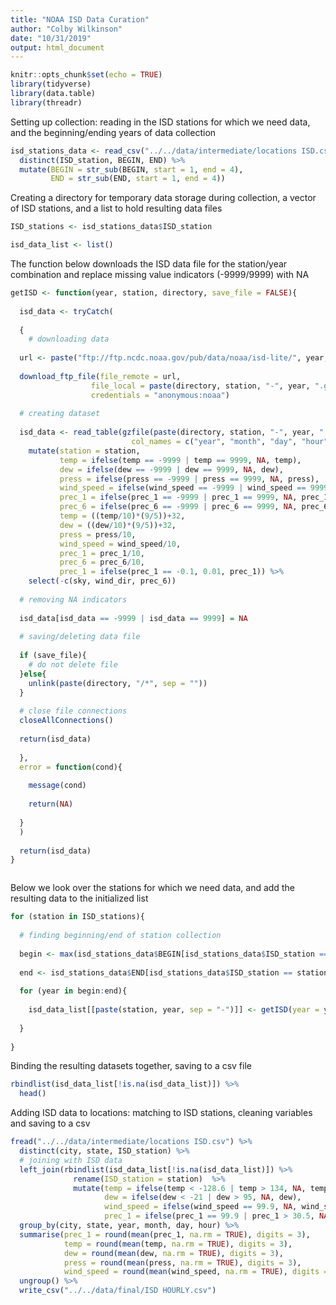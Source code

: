 ```yaml
---
title: "NOAA ISD Data Curation"
author: "Colby Wilkinson"
date: "10/31/2019"
output: html_document
---
```


```r
knitr::opts_chunk$set(echo = TRUE)
library(tidyverse)
library(data.table)
library(threadr)
```

Setting up collection: reading in the ISD stations for which we need data, and the beginning/ending years of data collection

```r

isd_stations_data <- read_csv("../../data/intermediate/locations ISD.csv") %>% 
  distinct(ISD_station, BEGIN, END) %>% 
  mutate(BEGIN = str_sub(BEGIN, start = 1, end = 4),
         END = str_sub(END, start = 1, end = 4))
```

Creating a directory for temporary data storage during collection, a vector of ISD stations, and a list to hold resulting data files

```r
ISD_stations <- isd_stations_data$ISD_station

isd_data_list <- list()

```


The function below downloads the ISD data file for the station/year combination and replace missing value indicators (-9999/9999) with NA

```r
getISD <- function(year, station, directory, save_file = FALSE){
  
  isd_data <- tryCatch(
  
  {
    # downloading data
  
  url <- paste("ftp://ftp.ncdc.noaa.gov/pub/data/noaa/isd-lite/", year, "/", station, "-", year, ".gz", sep = "")
  
  download_ftp_file(file_remote = url,
                  file_local = paste(directory, station, "-", year, ".gz", sep = ""),
                  credentials = "anonymous:noaa")
  
  # creating dataset
  
  isd_data <- read_table(gzfile(paste(directory, station, "-", year, ".gz", sep = "")),
                           col_names = c("year", "month", "day", "hour", "temp", "dew", "press", "wind_dir", "wind_speed", "sky", "prec_1", "prec_6")) %>% 
    mutate(station = station,
           temp = ifelse(temp == -9999 | temp == 9999, NA, temp),
           dew = ifelse(dew == -9999 | dew == 9999, NA, dew),
           press = ifelse(press == -9999 | press == 9999, NA, press),
           wind_speed = ifelse(wind_speed == -9999 | wind_speed == 9999, NA, wind_speed),
           prec_1 = ifelse(prec_1 == -9999 | prec_1 == 9999, NA, prec_1),
           prec_6 = ifelse(prec_6 == -9999 | prec_6 == 9999, NA, prec_6),
           temp = ((temp/10)*(9/5))+32,
           dew = ((dew/10)*(9/5))+32,
           press = press/10,
           wind_speed = wind_speed/10,
           prec_1 = prec_1/10,
           prec_6 = prec_6/10,
           prec_1 = ifelse(prec_1 == -0.1, 0.01, prec_1)) %>% 
    select(-c(sky, wind_dir, prec_6))
  
  # removing NA indicators
  
  isd_data[isd_data == -9999 | isd_data == 9999] = NA
  
  # saving/deleting data file
  
  if (save_file){
    # do not delete file
  }else{
    unlink(paste(directory, "/*", sep = ""))
  }
  
  # close file connections
  closeAllConnections()
  
  return(isd_data)
  
  },
  error = function(cond){
    
    message(cond)
    
    return(NA)
    
  }
  )
  
  return(isd_data)
}



```

Below we look over the stations for which we need data, and add the resulting data to the initialized list

```r
for (station in ISD_stations){
  
  # finding beginning/end of station collection
  
  begin <- max(isd_stations_data$BEGIN[isd_stations_data$ISD_station == station], 1999)
  
  end <- isd_stations_data$END[isd_stations_data$ISD_station == station]
  
  for (year in begin:end){
    
    isd_data_list[[paste(station, year, sep = "-")]] <- getISD(year = year, station = station, directory = "../../data/raw/")
    
  }
  
}
```

Binding the resulting datasets together, saving to a csv file

```r
rbindlist(isd_data_list[!is.na(isd_data_list)]) %>% 
  head()

```

Adding ISD data to locations: matching to ISD stations, cleaning variables and saving to a csv

```r
fread("../../data/intermediate/locations ISD.csv") %>% 
  distinct(city, state, ISD_station) %>% 
  # joining with ISD data
  left_join(rbindlist(isd_data_list[!is.na(isd_data_list)]) %>% 
              rename(ISD_station = station)  %>% 
              mutate(temp = ifelse(temp < -128.6 | temp > 134, NA, temp),
                     dew = ifelse(dew < -21 | dew > 95, NA, dew),
                     wind_speed = ifelse(wind_speed == 99.9, NA, wind_speed),
                     prec_1 = ifelse(prec_1 == 99.9 | prec_1 > 30.5, NA, prec_1)), by = "ISD_station") %>% 
  group_by(city, state, year, month, day, hour) %>% 
  summarise(prec_1 = round(mean(prec_1, na.rm = TRUE), digits = 3),
            temp = round(mean(temp, na.rm = TRUE), digits = 3),
            dew = round(mean(dew, na.rm = TRUE), digits = 3),
            press = round(mean(press, na.rm = TRUE), digits = 3),
            wind_speed = round(mean(wind_speed, na.rm = TRUE), digits = 3)) %>% 
  ungroup() %>% 
  write_csv("../../data/final/ISD HOURLY.csv")
  
```
